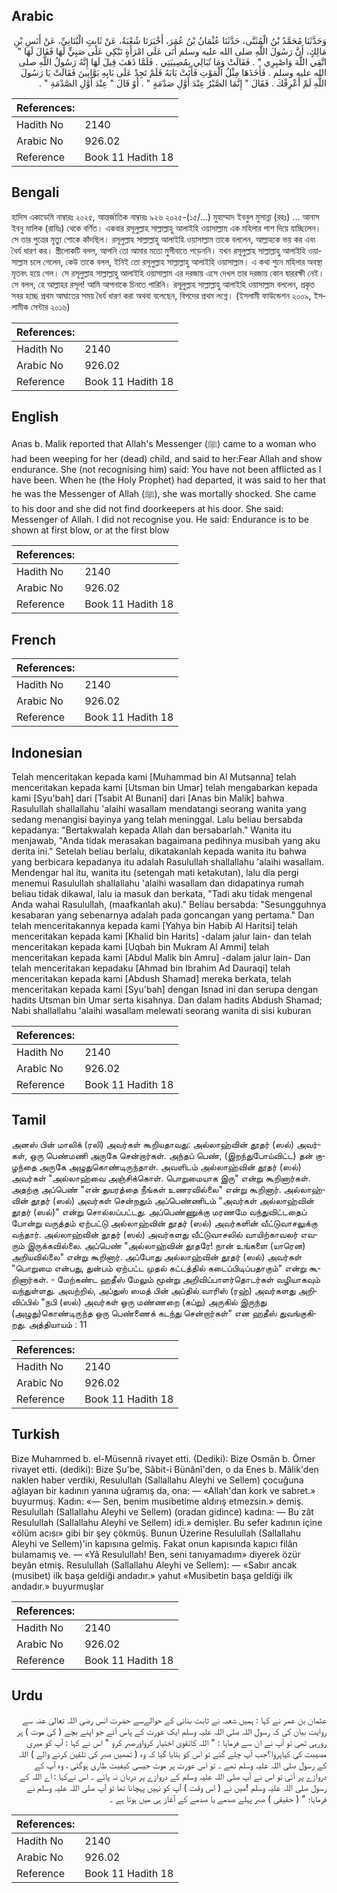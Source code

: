 ## Arabic


<div dir="rtl" lang="ar" style={{fontSize:'larger',backgroundColor:'#f8f9fa',padding:20}}>
وَحَدَّثَنَا مُحَمَّدُ بْنُ الْمُثَنَّى، حَدَّثَنَا عُثْمَانُ بْنُ عُمَرَ، أَخْبَرَنَا شُعْبَةُ، عَنْ ثَابِتٍ الْبُنَانِيِّ، عَنْ أَنَسِ بْنِ مَالِكٍ، أَنَّ رَسُولَ اللَّهِ صلى الله عليه وسلم أَتَى عَلَى امْرَأَةٍ تَبْكِي عَلَى صَبِيٍّ لَهَا فَقَالَ لَهَا ‏"‏ اتَّقِي اللَّهَ وَاصْبِرِي ‏"‏ ‏.‏ فَقَالَتْ وَمَا تُبَالِي بِمُصِيبَتِي ‏.‏ فَلَمَّا ذَهَبَ قِيلَ لَهَا إِنَّهُ رَسُولُ اللَّهِ صلى الله عليه وسلم ‏.‏ فَأَخَذَهَا مِثْلُ الْمَوْتِ فَأَتَتْ بَابَهُ فَلَمْ تَجِدْ عَلَى بَابِهِ بَوَّابِينَ فَقَالَتْ يَا رَسُولَ اللَّهِ لَمْ أَعْرِفْكَ ‏.‏ فَقَالَ ‏"‏ إِنَّمَا الصَّبْرُ عِنْدَ أَوَّلِ صَدْمَةٍ ‏"‏ ‏.‏ أَوْ قَالَ ‏"‏ عِنْدَ أَوَّلِ الصَّدْمَةِ ‏"‏ ‏.‏
</div>
<div style={{backgroundColor:'#f8f9fa',padding:20, marginBottom: 10}}><table> <thead> <tr> <th>References:</th> <th></th> </tr> </thead> <tbody><tr><td>Hadith No</td><td>2140</td></tr><tr><td>Arabic No</td><td>926.02</td></tr><tr><td>Reference</td><td>Book 11 Hadith 18</td></tr></tbody></table></div>

## Bengali


<div dir="ltr" lang="bn" style={{fontSize:'larger',backgroundColor:'#f8f9fa',padding:20}}>
হাদিস একাডেমি নাম্বারঃ ২০২৫, আন্তর্জাতিক নাম্বারঃ ৯২৬ ২০২৫-(১৫/...) মুহাম্মাদ ইবনুল মুসান্না (রহঃ) ... আনাস ইবনু মালিক (রাযিঃ) থেকে বর্ণিত। একবার রসূলুল্লাহ সাল্লাল্লাহু আলাইহি ওয়াসাল্লাম এক মহিলার পাশ দিয়ে যাচ্ছিলেন। সে তার পুত্রের মৃত্যু শোকে কাঁদছিল। রসূলুল্লাহ সাল্লাল্লাহু আলাইহি ওয়াসাল্লাম তাকে বললেন, আল্লাহকে ভয় কর এবং ধৈর্য ধারণ কর। স্ত্রীলোকটি বলল, আপনি তো আমার মতো মুসীবাতে পড়েননি। যখন রসূলুল্লাহ সাল্লাল্লাহু আলাইহি ওয়াসাল্লাম চলে গেলেন, কেউ তাকে বলল, ইনিই তো রসূলুল্লাহ সাল্লাল্লাহু আলাইহি ওয়াসাল্লাম। এ কথা শুনে মহিলার অবস্থা মৃতবৎ হয়ে গেল। সে রসূলুল্লাহ সাল্লাল্লাহু আলাইহি ওয়াসাল্লাম এর দরজায় এসে দেখল তার দরজায় কোন দ্বাররক্ষী নেই। সে বলল, হে আল্লাহর রসূল! আমি আপনাকে চিনতে পারিনি। রসূলুল্লাহ সাল্লাল্লাহু আলাইহি ওয়াসাল্লাম বললেন, প্রকৃত সবর হচ্ছে প্রথম আঘাতের সময় ধৈর্য ধারণ করা অথবা বলেছেন, বিপদের প্রথম লগ্নে। (ইসলামী ফাউন্ডেশন ২০০৯, ইসলামীক সেন্টার ২০১৬)
</div>
<div style={{backgroundColor:'#f8f9fa',padding:20, marginBottom: 10}}><table> <thead> <tr> <th>References:</th> <th></th> </tr> </thead> <tbody><tr><td>Hadith No</td><td>2140</td></tr><tr><td>Arabic No</td><td>926.02</td></tr><tr><td>Reference</td><td>Book 11 Hadith 18</td></tr></tbody></table></div>

## English


<div dir="ltr" lang="en" style={{fontSize:'larger',backgroundColor:'#f8f9fa',padding:20}}>
Anas b. Malik reported that Allah's Messenger (ﷺ) came to a woman who had been weeping for her (dead) child, and said to her:Fear Allah and show endurance. She (not recognising him) said: You have not been afflicted as I have been. When he (the Holy Prophet) had departed, it was said to her that he was the Messenger of Allah (ﷺ), she was mortally shocked. She came to his door and she did not find doorkeepers at his door. She said: Messenger of Allah. I did not recognise you. He said: Endurance is to be shown at first blow, or at the first blow
</div>
<div style={{backgroundColor:'#f8f9fa',padding:20, marginBottom: 10}}><table> <thead> <tr> <th>References:</th> <th></th> </tr> </thead> <tbody><tr><td>Hadith No</td><td>2140</td></tr><tr><td>Arabic No</td><td>926.02</td></tr><tr><td>Reference</td><td>Book 11 Hadith 18</td></tr></tbody></table></div>

## French


<div dir="ltr" lang="fr" style={{fontSize:'larger',backgroundColor:'#f8f9fa',padding:20}}>

</div>
<div style={{backgroundColor:'#f8f9fa',padding:20, marginBottom: 10}}><table> <thead> <tr> <th>References:</th> <th></th> </tr> </thead> <tbody><tr><td>Hadith No</td><td>2140</td></tr><tr><td>Arabic No</td><td>926.02</td></tr><tr><td>Reference</td><td>Book 11 Hadith 18</td></tr></tbody></table></div>

## Indonesian


<div dir="ltr" lang="id" style={{fontSize:'larger',backgroundColor:'#f8f9fa',padding:20}}>
Telah menceritakan kepada kami [Muhammad bin Al Mutsanna] telah menceritakan kepada kami [Utsman bin Umar] telah mengabarkan kepada kami [Syu'bah] dari [Tsabit Al Bunani] dari [Anas bin Malik] bahwa Rasulullah shallallahu 'alaihi wasallam mendatangi seorang wanita yang sedang menangisi bayinya yang telah meninggal. Lalu beliau bersabda kepadanya: "Bertakwalah kepada Allah dan bersabarlah." Wanita itu menjawab, "Anda tidak merasakan bagaimana pedihnya musibah yang aku derita ini." Setelah beliau berlalu, dikatakanlah kepada wanita itu bahwa yang berbicara kepadanya itu adalah Rasulullah shallallahu 'alaihi wasallam. Mendengar hal itu, wanita itu (setengah mati ketakutan), lalu dia pergi menemui Rasulullah shallallahu 'alaihi wasallam dan didapatinya rumah beliau tidak dikawal, lalu ia masuk dan berkata, "Tadi aku tidak mengenal Anda wahai Rasulullah, (maafkanlah aku)." Beliau bersabda: "Sesungguhnya kesabaran yang sebenarnya adalah pada goncangan yang pertama." Dan telah menceritakannya kepada kami [Yahya bin Habib Al Haritsi] telah menceritakan kepada kami [Khalid bin Harits] -dalam jalur lain- dan telah menceritakan kepada kami [Uqbah bin Mukram Al Ammi] telah menceritakan kepada kami [Abdul Malik bin Amru] -dalam jalur lain- Dan telah menceritakan kepadaku [Ahmad bin Ibrahim Ad Dauraqi] telah menceritakan kepada kami [Abdush Shamad] mereka berkata, telah menceritakan kepada kami [Syu'bah] dengan Isnad ini dan serupa dengan hadits Utsman bin Umar serta kisahnya. Dan dalam hadits Abdush Shamad; Nabi shallallahu 'alaihi wasallam melewati seorang wanita di sisi kuburan
</div>
<div style={{backgroundColor:'#f8f9fa',padding:20, marginBottom: 10}}><table> <thead> <tr> <th>References:</th> <th></th> </tr> </thead> <tbody><tr><td>Hadith No</td><td>2140</td></tr><tr><td>Arabic No</td><td>926.02</td></tr><tr><td>Reference</td><td>Book 11 Hadith 18</td></tr></tbody></table></div>

## Tamil


<div dir="ltr" lang="ta" style={{fontSize:'larger',backgroundColor:'#f8f9fa',padding:20}}>
அனஸ் பின் மாலிக் (ரலி) அவர்கள் கூறியதாவது: அல்லாஹ்வின் தூதர் (ஸல்) அவர்கள், ஒரு பெண்மணி அருகே சென்றார்கள். அந்தப் பெண், (இறந்துபோய்விட்ட) தன் குழந்தை அருகே அழுதுகொண்டிருந்தாள். அவளிடம் அல்லாஹ்வின் தூதர் (ஸல்) அவர்கள் "அல்லாஹ்வை அஞ்சிக்கொள். பொறுமையாக இரு" என்று கூறினார்கள். அதற்கு அப்பெண் "என் துயரத்தை நீங்கள் உணரவில்லை" என்று கூறினார். அல்லாஹ்வின் தூதர் (ஸல்) அவர்கள் சென்றதும் அப்பெண்ணிடம் "அவர்கள் அல்லாஹ்வின் தூதர் (ஸல்)" என்று சொல்லப்பட்டது. அப்பெண்ணுக்கு மரணமே வந்துவிட்டதைப் போன்று வருத்தம் ஏற்பட்டு அல்லாஹ்வின் தூதர் (ஸல்) அவர்களின் வீட்டுவாசலுக்கு வந்தார். அல்லாஹ்வின் தூதர் (ஸல்) அவர்களது வீட்டுவாசலில் வாயிற்காவலர் எவரும் இருக்கவில்லை. அப்பெண் "அல்லாஹ்வின் தூதரே! நான் உங்களை (யாரென) அறியவில்லை" என்று கூறினார். அப்போது அல்லாஹ்வின் தூதர் (ஸல்) அவர்கள் "பொறுமை என்பது, துன்பம் ஏற்பட்ட முதல் கட்டத்தில் கடைப்பிடிப்பதாகும்" என்று கூறினார்கள். - மேற்கண்ட ஹதீஸ் மேலும் மூன்று அறிவிப்பாளர்தொடர்கள் வழியாகவும் வந்துள்ளது. அவற்றில், அப்துஸ் ஸமத் பின் அப்தில் வாரிஸ் (ரஹ்) அவர்களது அறிவிப்பில் "நபி (ஸல்) அவர்கள் ஒரு மண்ணறை (கப்று) அருகில் இருந்து (அழுது)கொண்டிருந்த ஒரு பெண்ணைக் கடந்து சென்றார்கள்" என ஹதீஸ் துவங்குகிறது. அத்தியாயம் : 11
</div>
<div style={{backgroundColor:'#f8f9fa',padding:20, marginBottom: 10}}><table> <thead> <tr> <th>References:</th> <th></th> </tr> </thead> <tbody><tr><td>Hadith No</td><td>2140</td></tr><tr><td>Arabic No</td><td>926.02</td></tr><tr><td>Reference</td><td>Book 11 Hadith 18</td></tr></tbody></table></div>

## Turkish


<div dir="ltr" lang="tr" style={{fontSize:'larger',backgroundColor:'#f8f9fa',padding:20}}>
Bize Muhammed b. el-Müsennâ rivayet etti. (Dediki): Bize Osmân b. Ömer rivayet etti. (dediki): Bize Şu'be, Sâbit-i Bünânî'den, o da Enes b. Mâlik'den naklen haber verdiki, Resulullah (Sallallahu Aleyhi ve Sellem) çocuğuna ağlayan bir kadının yanına uğramış da, ona: — «Allah'dan kork ve sabret.» buyurmuş. Kadın: «— Sen, benim musibetime aldırış etmezsin.» demiş. Resulullah (Sallallahu Aleyhi ve Sellem) (oradan gidince) kadına: — Bu zât Resulullah (Sallallahu Aleyhi ve Sellem) idi.» demişler. Bu sefer kadının içine «ölüm acısı» gibi bir şey çökmüş. Bunun Üzerine Resulullah (Sallallahu Aleyhi ve Sellem)'in kapısına gelmiş. Fakat onun kapısında kapıcı filân bulamamış ve. — «Yâ Resulullah! Ben, seni tanıyamadım» diyerek özür beyân etmiş. Resulullah (Sallallahu Aleyhi ve Sellem): — «Sabır ancak (musibet) ilk başa geldiği andadır.» yahut «Musibetin başa geldiği ilk andadır.» buyurmuşlar
</div>
<div style={{backgroundColor:'#f8f9fa',padding:20, marginBottom: 10}}><table> <thead> <tr> <th>References:</th> <th></th> </tr> </thead> <tbody><tr><td>Hadith No</td><td>2140</td></tr><tr><td>Arabic No</td><td>926.02</td></tr><tr><td>Reference</td><td>Book 11 Hadith 18</td></tr></tbody></table></div>

## Urdu


<div dir="rtl" lang="ur" style={{fontSize:'larger',backgroundColor:'#f8f9fa',padding:20}}>
عثمان بن عمر نے کہا : ہمیں شعبہ نے ثابت بنانی کے حوالےسے حضرت انس رضی اللہ تعالیٰ عنہ سے روایت بیان کی کہ رسول اللہ صلی اللہ علیہ وسلم ایک عورت کے پاس آئے جو اپنے بچے ( کی موت ) پر رورہی تھی تو آپ نے ان سے فرمایا : " اللہ کاتقویٰ اختیار کرواورصبر کرو " اس نے کہا : آپ کو میری مصیبت کی کیاپروا؟جب آپ چلے گئے تو اس کو بتایا گیا کہ وہ ( تمھیں صبر کی تلقین کرنے والے ) اللہ کے رسول صلی اللہ علیہ وسلم تھے ۔ تو اس عورت پر موت جیسی کیفیت طاری ہوگئی ، وہ آپ کے دروازے پر آئی تو اس نے آپ صلی اللہ علیہ وسلم کے دروازے پر دربان نہ پائے ۔ اس نےکہا : اے اللہ کے رسول صلی اللہ علیہ وسلم !میں نے ( اس وقت ) آپ کو نہیں پہچانا تھا تو آپ صلی اللہ علیہ وسلم نے فرمایا؛ " ( حقیقی ) صبر پہلے صدمے یا صدمے کے آغاز ہی میں ہوتا ہے ۔
</div>
<div style={{backgroundColor:'#f8f9fa',padding:20, marginBottom: 10}}><table> <thead> <tr> <th>References:</th> <th></th> </tr> </thead> <tbody><tr><td>Hadith No</td><td>2140</td></tr><tr><td>Arabic No</td><td>926.02</td></tr><tr><td>Reference</td><td>Book 11 Hadith 18</td></tr></tbody></table></div>
